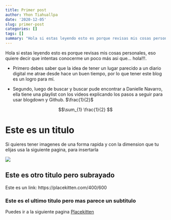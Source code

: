```yaml
---
title: Primer post
author: Yhon Tiahuallpa
date: '2020-12-05'
slug: primer-post
categories: []
tags: []
summary: "Hola si estas leyendo esto es porque revisas mis cosas personales, eso quiere decir que intentas conocerme un poco más asi que... hola!!!."
---
```


Hola si estas leyendo esto es porque revisas mis cosas personales, eso quiere decir que intentas conocerme un poco más asi que... hola!!!.


- Primero debes saber que la idea de tener un lugar parecido a un diario digital me atrae desde hace un buen tiempo, por lo que tener este blog es un logro para mí.

- Segundo, luego de buscar y buscar pude encontrar a Danielle Navarro, ella tiene una playlist con los videos explicando los pasos a seguir para usar blogdown y Github. $\frac{1}{2}$

$$\sum_{1} \frac{1}{2} $$

# Este es un titulo

Si  quieres tener imagenes de una forma rapida y con la dimension que tu elijas usa la siguiente pagina, para insertarla

![](https://placekitten.com/400/600)


## Este es otro titulo pero subrayado

Este es un link: https://placekitten.com/400/600

### Este es el ultimo titulo pero mas parece un subtitulo

Puedes ir a la siguiente pagina
[Placekitten](https://placekitten.com/400/300)



